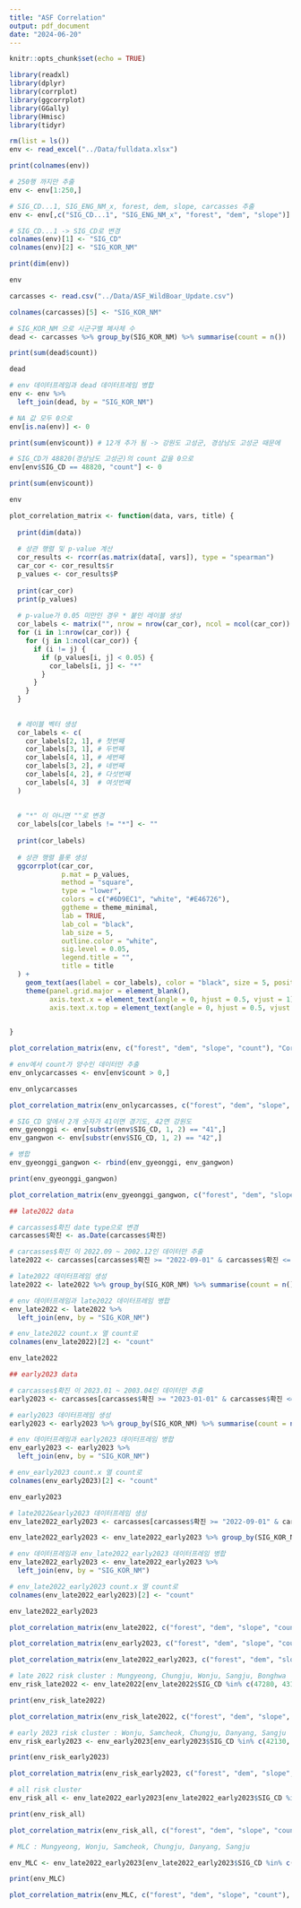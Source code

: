 ---
title: "ASF Correlation"
output: pdf_document
date: "2024-06-20"
---

```{r setup, include=FALSE}
knitr::opts_chunk$set(echo = TRUE)
```

```{r library}

library(readxl)
library(dplyr)
library(corrplot)
library(ggcorrplot)
library(GGally)
library(Hmisc)
library(tidyr)

```

```{r foreat, dem, slope}

rm(list = ls())
env <- read_excel("../Data/fulldata.xlsx")

print(colnames(env))

# 250행 까지만 추출
env <- env[1:250,]

# SIG_CD...1, SIG_ENG_NM_x, forest, dem, slope, carcasses 추출
env <- env[,c("SIG_CD...1", "SIG_ENG_NM_x", "forest", "dem", "slope")]

# SIG_CD...1 -> SIG_CD로 변경
colnames(env)[1] <- "SIG_CD"
colnames(env)[2] <- "SIG_KOR_NM"

print(dim(env))

env

```

```{r carcasses}

carcasses <- read.csv("../Data/ASF_WildBoar_Update.csv")

colnames(carcasses)[5] <- "SIG_KOR_NM"

# SIG_KOR_NM 으로 시군구별 폐사체 수
dead <- carcasses %>% group_by(SIG_KOR_NM) %>% summarise(count = n())

print(sum(dead$count))

dead

```

```{r merge}

# env 데이터프레임과 dead 데이터프레임 병합
env <- env %>%
  left_join(dead, by = "SIG_KOR_NM")

# NA 값 모두 0으로
env[is.na(env)] <- 0

print(sum(env$count)) # 12개 추가 됨 -> 강원도 고성군, 경상남도 고성군 때문에 

# SIG_CD가 48820(경상남도 고성군)의 count 값을 0으로
env[env$SIG_CD == 48820, "count"] <- 0

print(sum(env$count))

env

```
```{r corr function}

plot_correlation_matrix <- function(data, vars, title) {
  
  print(dim(data))
  
  # 상관 행렬 및 p-value 계산
  cor_results <- rcorr(as.matrix(data[, vars]), type = "spearman")
  car_cor <- cor_results$r
  p_values <- cor_results$P
  
  print(car_cor)
  print(p_values)
  
  # p-value가 0.05 미만인 경우 * 붙인 레이블 생성
  cor_labels <- matrix("", nrow = nrow(car_cor), ncol = ncol(car_cor))
  for (i in 1:nrow(car_cor)) {
    for (j in 1:ncol(car_cor)) {
      if (i != j) {
        if (p_values[i, j] < 0.05) {
          cor_labels[i, j] <- "*"
        }
      }
    }
  }
  
  
  # 레이블 벡터 생성
  cor_labels <- c(
    cor_labels[2, 1], # 첫번째
    cor_labels[3, 1], # 두번째
    cor_labels[4, 1], # 세번째
    cor_labels[3, 2], # 네번째
    cor_labels[4, 2], # 다섯번째
    cor_labels[4, 3]  # 여섯번째
  )
  
  
  # "*" 이 아니면 ""로 변경
  cor_labels[cor_labels != "*"] <- ""
  
  print(cor_labels)
  
  # 상관 행렬 플롯 생성
  ggcorrplot(car_cor,
             p.mat = p_values,
             method = "square",
             type = "lower",
             colors = c("#6D9EC1", "white", "#E46726"),
             ggtheme = theme_minimal,
             lab = TRUE,
             lab_col = "black",
             lab_size = 5,
             outline.color = "white",
             sig.level = 0.05,
             legend.title = "",
             title = title
  ) +
    geom_text(aes(label = cor_labels), color = "black", size = 5, position = position_nudge(x = 0.2, y = -0.01)) +
    theme(panel.grid.major = element_blank(),
          axis.text.x = element_text(angle = 0, hjust = 0.5, vjust = 1),
          axis.text.x.top = element_text(angle = 0, hjust = 0.5, vjust = 0))

  
}


```


```{r corrplot all data}

plot_correlation_matrix(env, c("forest", "dem", "slope", "count"), "Correlation All District")

```

```{r onlycarcasses data}

# env에서 count가 양수인 데이터만 추출
env_onlycarcasses <- env[env$count > 0,]

env_onlycarcasses

plot_correlation_matrix(env_onlycarcasses, c("forest", "dem", "slope", "count"), "Correlation only carcasses found district")

```
```{r Gyeongi, Gangwon}

# SIG_CD 앞에서 2개 숫자가 41이면 경기도, 42면 강원도
env_gyeonggi <- env[substr(env$SIG_CD, 1, 2) == "41",]
env_gangwon <- env[substr(env$SIG_CD, 1, 2) == "42",]

# 병합
env_gyeonggi_gangwon <- rbind(env_gyeonggi, env_gangwon)

print(env_gyeonggi_gangwon)

plot_correlation_matrix(env_gyeonggi_gangwon, c("forest", "dem", "slope", "count"), "Correlation Gyeonggi and Gangwon")

```
```{r data}

## late2022 data

# carcasses$확진 date type으로 변경
carcasses$확진 <- as.Date(carcasses$확진)

# carcasses$확진 이 2022.09 ~ 2002.12인 데이터만 추출
late2022 <- carcasses[carcasses$확진 >= "2022-09-01" & carcasses$확진 <= "2022-12-31", ]

# late2022 데이터프레임 생성
late2022 <- late2022 %>% group_by(SIG_KOR_NM) %>% summarise(count = n())

# env 데이터프레임과 late2022 데이터프레임 병합
env_late2022 <- late2022 %>%
  left_join(env, by = "SIG_KOR_NM")

# env_late2022 count.x 열 count로
colnames(env_late2022)[2] <- "count"

env_late2022

## early2023 data

# carcasses$확진 이 2023.01 ~ 2003.04인 데이터만 추출
early2023 <- carcasses[carcasses$확진 >= "2023-01-01" & carcasses$확진 <= "2023-04-30", ]

# early2023 데이터프레임 생성
early2023 <- early2023 %>% group_by(SIG_KOR_NM) %>% summarise(count = n())

# env 데이터프레임과 early2023 데이터프레임 병합
env_early2023 <- early2023 %>%
  left_join(env, by = "SIG_KOR_NM")

# env_early2023 count.x 열 count로
colnames(env_early2023)[2] <- "count"

env_early2023

# late2022&early2023 데이터프레임 생성
env_late2022_early2023 <- carcasses[carcasses$확진 >= "2022-09-01" & carcasses$확진 <= "2023-04-30", ]

env_late2022_early2023 <- env_late2022_early2023 %>% group_by(SIG_KOR_NM) %>% summarise(count = n())

# env 데이터프레임과 env_late2022_early2023 데이터프레임 병합
env_late2022_early2023 <- env_late2022_early2023 %>%
  left_join(env, by = "SIG_KOR_NM")

# env_late2022_early2023 count.x 열 count로
colnames(env_late2022_early2023)[2] <- "count"

env_late2022_early2023

```
```{r period}

plot_correlation_matrix(env_late2022, c("forest", "dem", "slope", "count"), "Correlation Late 2022")

plot_correlation_matrix(env_early2023, c("forest", "dem", "slope", "count"), "Correlation Early 2023")

plot_correlation_matrix(env_late2022_early2023, c("forest", "dem", "slope", "count"), "Correlation Late 2022 & Early 2023")


```

```{r risk cluster}

# late 2022 risk cluster : Mungyeong, Chungju, Wonju, Sangju, Bonghwa 
env_risk_late2022 <- env_late2022[env_late2022$SIG_CD %in% c(47280, 43130, 42130, 47250, 47920),]

print(env_risk_late2022)

plot_correlation_matrix(env_risk_late2022, c("forest", "dem", "slope", "count"), "Correlation Risk Cluster Late 2022")

# early 2023 risk cluster : Wonju, Samcheok, Chungju, Danyang, Sangju
env_risk_early2023 <- env_early2023[env_early2023$SIG_CD %in% c(42130, 42230, 43130, 43800, 47250),]

print(env_risk_early2023)

plot_correlation_matrix(env_risk_early2023, c("forest", "dem", "slope", "count"), "Correlation Risk Cluster Early 2023")

# all risk cluster
env_risk_all <- env_late2022_early2023[env_late2022_early2023$SIG_CD %in% c(47280, 43130, 42130, 47250, 47920, 42230, 43800),]

print(env_risk_all)

plot_correlation_matrix(env_risk_all, c("forest", "dem", "slope", "count"), "Correlation Risk Cluster All")


```


```{r MLC}

# MLC : Mungyeong, Wonju, Samcheok, Chungju, Danyang, Sangju

env_MLC <- env_late2022_early2023[env_late2022_early2023$SIG_CD %in% c(47280, 42130, 42230, 43130, 43800, 47250),]

print(env_MLC)

plot_correlation_matrix(env_MLC, c("forest", "dem", "slope", "count"), "Correlation MLC")


```